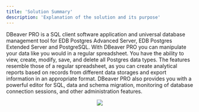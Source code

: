 ---
title: 'Solution Summary'
description: 'Explanation of the solution and its purpose'
---

DBeaver PRO is a SQL client software application and universal database management tool for EDB Postgres Advanced Server, EDB Postgres Extended Server and PostgreSQL. With DBeaver PRO you can manipulate your data like you would in a regular spreadsheet. You have the ability to view, create, modify, save, and delete all Postgres data types. The features resemble those of a regular spreadsheet, as you can create analytical reports based on records from different data storages and export information in an appropriate format. DBeaver PRO also provides you with a powerful editor for SQL, data and schema migration, monitoring of database connection sessions, and other administration features.

<p align="center">
  <img src="Images/UpdatedDBeaverArc.png">
</p>
